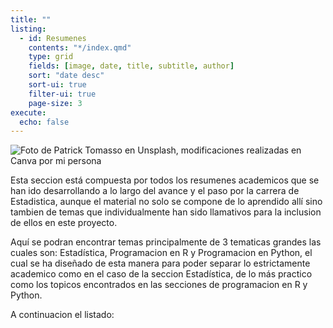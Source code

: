 ```yaml
---
title: ""
listing: 
  - id: Resumenes
    contents: "*/index.qmd"
    type: grid
    fields: [image, date, title, subtitle, author]
    sort: "date desc"
    sort-ui: true
    filter-ui: true
    page-size: 3
execute:
  echo: false
---
```


<img src="2.png" alt="Foto de Patrick Tomasso en Unsplash, modificaciones realizadas en Canva por mi persona" style="max-width:100%;height:auto;">

Esta seccion está compuesta por todos los resumenes academicos que se han ido desarrollando a lo largo del avance y el paso por la carrera de Estadistica, aunque el material no solo se compone de lo aprendido allí sino tambien de temas que individualmente han sido llamativos para la inclusion de ellos en este proyecto. 

Aquí se podran encontrar temas principalmente de 3 tematicas grandes las cuales son: Estadística, Programacion en R y Programacion en Python, el cual se ha diseñado de esta manera para poder separar lo estrictamente academico como en el caso de la seccion Estadística, de lo más practico como los topicos encontrados en las secciones de programacion en R y Python.

A continuacion el listado: 



<!-- Google tag (gtag.js) -->
<script async src="https://www.googletagmanager.com/gtag/js?id=G-H0F3YKCDW7"></script>
<script>
  window.dataLayer = window.dataLayer || [];
  function gtag(){dataLayer.push(arguments);}
  gtag('js', new Date());

  gtag('config', 'G-H0F3YKCDW7');
</script>